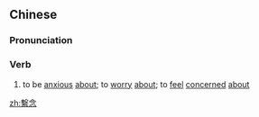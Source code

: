 {{also|系念}}
==Chinese==
{{zh-forms|s=系念}}

===Pronunciation===
{{zh-pron
|m=xìniàn
|c=hai6 nim6
|cat=v
}}

===Verb===
{{zh-verb}}

# {{lb|zh|literary}} to be [[anxious]] [[about]]; to [[worry]] [[about]]; to [[feel]] [[concerned]] [[about]]

[[zh:繫念]]